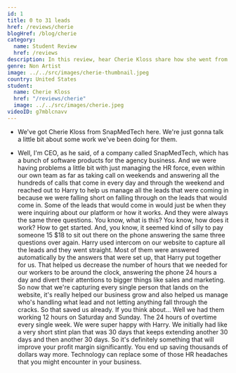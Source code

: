 ```yaml
---
id: 1
title: 0 to 31 leads
href: /reviews/cherie
blogHref: /blog/cherie
category:
  name: Student Review
  href: /reviews
description: In this review, hear Cherie Kloss share how she went from 0 to 31 warm leads for her business.
genre: Non Artist
image: ../../src/images/cherie-thumbnail.jpeg
country: United States
student:
  name: Cherie Kloss
  href: "/reviews/cherie"
  image: ../../src/images/cherie.jpeg
videoID: g7mblcnavv
---
```


- We've got Cherie Kloss from SnapMedTech here. We're just gonna talk a little bit about some work we've been doing for them.

- Well, I'm CEO, as he said, of a company called SnapMedTech, which has a bunch of software products for the agency business. And we were having problems a little bit with just managing the HR force, even within our own team as far as taking call on weekends and answering all the hundreds of calls that come in every day and through the weekend and reached out to Harry to help us manage all the leads that were coming in because we were falling short on falling through on the leads that would come in. Some of the leads that would come in would just be when they were inquiring about our platform or how it works. And they were always the same three questions. You know, what is this? You know, how does it work? How to get started. And, you know, it seemed kind of silly to pay someone 15 $18 to sit out there on the phone answering the same three questions over again. Harry used intercom on our website to capture all the leads and they went straight. Most of them were answered automatically by the answers that were set up, that Harry put together for us. That helped us decrease the number of hours that we needed for our workers to be around the clock, answering the phone 24 hours a day and divert their attentions to bigger things like sales and marketing. So now that we're capturing every single person that lands on the website, it's really helped our business grow and also helped us manage who's handling what lead and not letting anything fall through the cracks. So that saved us already. If you think about... Well we had them working 12 hours on Saturday and Sunday. The 24 hours of overtime every single week. We were super happy with Harry. We initially had like a very short stint plan that was 30 days that keeps extending another 30 days and then another 30 days. So it's definitely something that will improve your profit margin significantly. You end up saving thousands of dollars way more. Technology can replace some of those HR headaches that you might encounter in your business.

